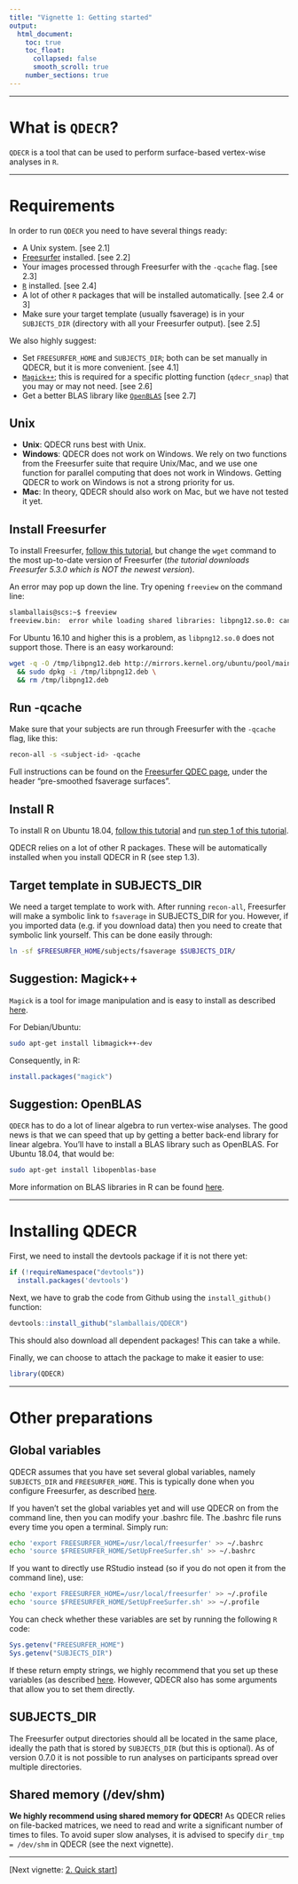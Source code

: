```yaml
---
title: "Vignette 1: Getting started"
output: 
  html_document:
    toc: true
    toc_float:
      collapsed: false
      smooth_scroll: true
    number_sections: true
---
```


---

# What is `QDECR`?

`QDECR` is a tool that can be used to perform surface-based vertex-wise analyses in `R`. 

---

# Requirements

In order to run `QDECR` you need to have several things ready:

* A Unix system. [see 2.1]
* [Freesurfer](https://surfer.nmr.mgh.harvard.edu/) installed. [see 2.2]
* Your images processed through Freesurfer with the `-qcache` flag. [see 2.3]
* [`R`](https://www.r-project.org) installed. [see 2.4]
* A lot of other `R` packages that will be installed automatically. [see 2.4 or 3]
* Make sure your target template (usually fsaverage) is in your `SUBJECTS_DIR` (directory with all your Freesurfer output). [see 2.5]

We also highly suggest:

* Set `FREESURFER_HOME` and `SUBJECTS_DIR`; both can be set manually in QDECR, but it is more convenient. [see 4.1]
* [`Magick++`](https://www.imagemagick.org/Magick++/STL.html); this is required for a specific plotting function (`qdecr_snap`) that you may or may not need. [see 2.6]
* Get a better BLAS library like [`OpenBLAS`](https://www.openblas.net/) [see 2.7]

## Unix

* **Unix**: QDECR runs best with Unix. 
* **Windows**: QDECR does not work on Windows. We rely on two functions from the Freesurfer suite that require Unix/Mac, and we use one function for parallel computing that does not work in Windows. Getting QDECR to work on Windows is not a strong priority for us. 
* **Mac**: In theory, QDECR should also work on Mac, but we have not tested it yet.

## Install Freesurfer

To install Freesurfer, [follow this tutorial](https://stackoverflow.com/questions/32530340/freesurfer-installed-on-ubuntu), but change the `wget` command to the most up-to-date version of Freesurfer (*the tutorial downloads Freesurfer 5.3.0 which is NOT the newest version*).

An error may pop up down the line. Try opening `freeview` on the command line:
```bash
slamballais@scs:~$ freeview
freeview.bin:  error while loading shared libraries: libpng12.so.0: cannot open shared object file: No such file or directory.
```

For Ubuntu 16.10 and higher this is a problem, as `libpng12.so.0` does not support those. There is an easy workaround:
```bash
wget -q -O /tmp/libpng12.deb http://mirrors.kernel.org/ubuntu/pool/main/libp/libpng/libpng12-0_1.2.54-1ubuntu1_amd64.deb \
  && sudo dpkg -i /tmp/libpng12.deb \
  && rm /tmp/libpng12.deb
```

## Run -qcache

Make sure that your subjects are run through Freesurfer with the `-qcache` flag, like this:
```bash
recon-all -s <subject-id> -qcache
```

Full instructions can be found on the [Freesurfer QDEC page](http://surfer.nmr.mgh.harvard.edu/fswiki/FsTutorial/QdecGroupAnalysis_freeview), under the header "pre-smoothed fsaverage surfaces".

## Install R

To install R on Ubuntu 18.04, [follow this tutorial](https://www.digitalocean.com/community/tutorials/how-to-install-r-on-ubuntu-18-04) and [run step 1 of this tutorial](https://www.digitalocean.com/community/tutorials/how-to-install-r-packages-using-devtools-on-ubuntu-18-04).

QDECR relies on a lot of other R packages. These will be automatically installed when you install QDECR in R (see step 1.3).

## Target template in SUBJECTS_DIR

We need a target template to work with. After running `recon-all`, Freesurfer will make a symbolic link to `fsaverage` in SUBJECTS_DIR for you. However, if you imported data (e.g. if you download data) then you need to create that symbolic link yourself. This can be done easily through:

``` bash
ln -sf $FREESURFER_HOME/subjects/fsaverage $SUBJECTS_DIR/
```

## Suggestion: Magick++

`Magick` is a tool for image manipulation and is easy to install as described [here](https://cran.r-project.org/web/packages/magick/vignettes/intro.html#build_from_source).

For Debian/Ubuntu:
```bash
sudo apt-get install libmagick++-dev
```

Consequently, in R:
```R
install.packages("magick")
```

## Suggestion: OpenBLAS

`QDECR` has to do a lot of linear algebra to run vertex-wise analyses. The good news is that we can speed that up by getting a better back-end library for linear algebra. You'll have to install a BLAS library such as OpenBLAS. For Ubuntu 18.04, that would be:

```bash
sudo apt-get install libopenblas-base
```

More information on BLAS libraries in R can be found [here](https://csantill.github.io/RPerformanceWBLAS/).

---

# Installing QDECR

First, we need to install the devtools package if it is not there yet:
```r
if (!requireNamespace("devtools"))
  install.packages('devtools')
```

Next, we have to grab the code from Github using the `install_github()` function:
```r
devtools::install_github("slamballais/QDECR")
```

This should also download all dependent packages! This can take a while.

Finally, we can choose to attach the package to make it easier to use:
```r
library(QDECR)
```

---

# Other preparations

## Global variables

QDECR assumes that you have set several global variables, namely `SUBJECTS_DIR` and `FREESURFER_HOME`. This is typically done when you configure Freesurfer, as described [here](https://surfer.nmr.mgh.harvard.edu/fswiki/SetupConfiguration_Linux).

If you haven't set the global variables yet and will use QDECR on from the command line, then you can modify your .bashrc file. The .bashrc file runs every time you open a terminal. Simply run:
```bash
echo 'export FREESURFER_HOME=/usr/local/freesurfer' >> ~/.bashrc 
echo 'source $FREESURFER_HOME/SetUpFreeSurfer.sh' >> ~/.bashrc
```

If you want to directly use RStudio instead (so if you do not open it from the command line), use:
```bash
echo 'export FREESURFER_HOME=/usr/local/freesurfer' >> ~/.profile
echo 'source $FREESURFER_HOME/SetUpFreeSurfer.sh' >> ~/.profile
```

You can check whether these variables are set by running the following `R` code:
```r
Sys.getenv("FREESURFER_HOME")
Sys.getenv("SUBJECTS_DIR")
```

If these return empty strings, we highly recommend that you set up these variables (as described [here](https://surfer.nmr.mgh.harvard.edu/fswiki/SetupConfiguration_Linux). However, QDECR also has some arguments that allow you to set them directly.

## SUBJECTS_DIR

The Freesurfer output directories should all be located in the same place, ideally the path that is stored by `SUBJECTS_DIR` (but this is optional). As of version 0.7.0 it is not possible to run analyses on participants spread over multiple directories.

## Shared memory (/dev/shm)

**We highly recommend using shared memory for QDECR!** As QDECR relies on file-backed matrices, we need to read and write a significant number of times to files. To avoid super slow analyses, it is advised to specify `dir_tmp = /dev/shm` in QDECR (see the next vignette).

---

[Next vignette: [2. Quick start](02-quick-start.html)]